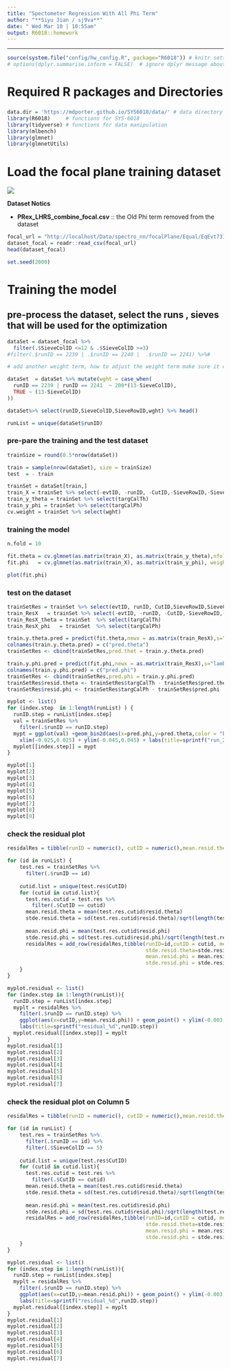 ```yaml
---
title: "Spectometer Regression With All Phi Term" 
author: "**Siyu Jian / sj9va**"
date: " Wed Mar 10 | 10:55am"
output: R6018::homework
---
```


*******************************************
```r
source(system.file("config/hw_config.R", package="R6018")) # knitr settings
# options(dplyr.summarise.inform = FALSE)  # ignore dplyr message about grouping
```


# Required R packages and Directories

### {.solution}
```r
data.dir = 'https://mdporter.github.io/SYS6018/data/' # data directory
library(R6018)     # functions for SYS-6018
library(tidyverse) # functions for data manipulation   
library(mlbench)
library(glmnet)
library(glmnetUtils) 
```

# Load the focal plane training dataset 
![](https://raw.githubusercontent.com/Jiansiyu/spectrometer_nn/main/dataGenerator/resource/runList.png)

**Dataset Notics**

* **PRex_LHRS_combine_focal.csv** :: the Old Phi term removed from the dataset

```r

focal_url = "http://localhost/Data/spectro_nn/focalPlane/Equal/EqEvt731/order7_ep5/combine.csv"
dataset_focal = readr::read_csv(focal_url)
head(dataset_focal)

set.seed(2000)
```


# Training the model

## pre-process the dataset, select the runs , sieves that will be used for the optimization

```r

dataSet = dataset_focal %>% 
  filter(.$SieveColID <=12 & .$SieveColID >=3)
#filter(.$runID == 2239 | .$runID == 2240 |  .$runID == 2241) %>%#

# add another weight term, how to adjust the weight term make sure it close to the theoretical value

dataSet  = dataSet %>% mutate(wght = case_when(
  runID == 2239 | runID == 2241  ~ 200*(13-SieveColID),
  TRUE ~ (13-SieveColID)
))

dataSet%>% select(runID,SieveColID,SieveRowID,wght) %>% head()

runList = unique(dataSet$runID)


```

### pre-pare the training and the test dataset
```r

trainSize = round(0.5*nrow(dataSet))

train = sample(nrow(dataSet), size = trainSize)
test  = - train 

trainSet = dataSet[train,]
train_X = trainSet %>% select(-evtID, -runID, -CutID,-SieveRowID,-SieveColID,-bpmX,-bpmY,-targCalTh,-targCalPh,-wght)
train_y_theta = trainSet %>% select(targCalTh)
train_y_phi = trainSet %>% select(targCalPh)
cv.weight = trainSet %>% select(wght)
```

### training the model
```r
n.fold = 10

fit.theta = cv.glmnet(as.matrix(train_X), as.matrix(train_y_theta),nfolds = n.fold)
fit.phi   = cv.glmnet(as.matrix(train_X), as.matrix(train_y_phi), weights = as.matrix(cv.weight), nfolds = n.fold)
```

```r
plot(fit.phi)
```


### test on the dataset

```r

trainSetRes = trainSet %>% select(evtID, runID, CutID,SieveRowID,SieveColID,bpmX,bpmY,targCalTh,targCalPh)
train_ResX   = trainSet %>% select(-evtID, -runID, -CutID,-SieveRowID,-SieveColID,-bpmX,-bpmY,-targCalTh,-targCalPh,-wght)
train_ResX_theta = trainSet  %>% select(targCalTh)
train_ResX_phi   = trainSet  %>% select(targCalPh)

train.y.theta.pred = predict(fit.theta,newx = as.matrix(train_ResX),s="lambda.min")
colnames(train.y.theta.pred) = c("pred.theta")
trainSetRes <- cbind(trainSetRes,pred.thet = train.y.theta.pred)

train.y.phi.pred = predict(fit.phi,newx = as.matrix(train_ResX),s="lambda.min")
colnames(train.y.phi.pred) = c("pred.phi")
trainSetRes <- cbind(trainSetRes,pred.phi = train.y.phi.pred)
trainSetRes$resid.theta <- trainSetRes$targCalTh - trainSetRes$pred.theta 
trainSetRes$resid.phi <- trainSetRes$targCalPh - trainSetRes$pred.phi 

myplot <- list()
for (index.step  in 1:length(runList) ) {
  runID.step = runList[index.step]
  val = trainSetRes %>%
    filter(.$runID == runID.step)
  mypt = ggplot(val) +geom_bin2d(aes(x=pred.phi,y=pred.theta,color = "blue"),bins = 300) + geom_point(aes(y=targCalTh,x=targCalPh,color="green")) + 
    xlim(-0.025,0.025) + ylim(-0.045,0.045) + labs(title=sprintf("run_2d_%d",runID.step))
  myplot[[index.step]] = mypt
}

myplot[1]
myplot[2]
myplot[3]
myplot[4]
myplot[5]
myplot[6]
myplot[7]
myplot[8]
myplot[9]
```


### check the residual plot 

```r
residalRes = tibble(runID = numeric(), cutID = numeric(),mean.resid.theta = numeric(),stde.resid.theta = numeric(),mean.resid.phi = numeric(),stde.resid.phi= numeric())

for (id in runList) {
    test.res = trainSetRes %>%
      filter(.$runID == id) 
    
    cutid.list = unique(test.res$CutID)
    for (cutid in cutid.list){
      test.res.cutid = test.res %>%
        filter(.$CutID == cutid)
      mean.resid.theta = mean(test.res.cutid$resid.theta)
      stde.resid.theta = sd(test.res.cutid$resid.theta)/sqrt(length(test.res.cutid$resid.theta))
      
      mean.resid.phi = mean(test.res.cutid$resid.phi)
      stde.resid.phi = sd(test.res.cutid$resid.phi)/sqrt(length(test.res.cutid$resid.phi))
      residalRes = add_row(residalRes,tibble(runID=id,cutID = cutid, mean.resid.theta = mean.resid.theta,
                                             stde.resid.theta=stde.resid.theta,
                                             mean.resid.phi = mean.resid.phi,
                                             stde.resid.phi = stde.resid.phi))
    }
}

myplot.residual <- list()
for (index.step in 1:length(runList)){
  runID.step = runList[index.step]
  myplt = residalRes %>%
    filter(.$runID == runID.step) %>%
    ggplot(aes(x=cutID,y=mean.resid.phi)) + geom_point() + ylim(-0.003,0.003) +  
    labs(title=sprintf("residual_%d",runID.step))
  myplot.residual[[index.step]] = myplt
}
myplot.residual[1]
myplot.residual[2]
myplot.residual[3]
myplot.residual[4]
myplot.residual[5]
myplot.residual[6]
myplot.residual[7]
```

### check the residual plot on Column 5
```r
residalRes = tibble(runID = numeric(), cutID = numeric(),mean.resid.theta = numeric(),stde.resid.theta = numeric(),mean.resid.phi = numeric(),stde.resid.phi= numeric())

for (id in runList) {
    test.res = trainSetRes %>%
      filter(.$runID == id) %>%
      filter(.$SieveColID == 5)
    
    cutid.list = unique(test.res$CutID)
    for (cutid in cutid.list){
      test.res.cutid = test.res %>%
        filter(.$CutID == cutid)
      mean.resid.theta = mean(test.res.cutid$resid.theta)
      stde.resid.theta = sd(test.res.cutid$resid.theta)/sqrt(length(test.res.cutid$resid.theta))
      
      mean.resid.phi = mean(test.res.cutid$resid.phi)
      stde.resid.phi = sd(test.res.cutid$resid.phi)/sqrt(length(test.res.cutid$resid.phi))
      residalRes = add_row(residalRes,tibble(runID=id,cutID = cutid, mean.resid.theta = mean.resid.theta,
                                             stde.resid.theta=stde.resid.theta,
                                             mean.resid.phi = mean.resid.phi,
                                             stde.resid.phi = stde.resid.phi))
    }
}

myplot.residual <- list()
for (index.step in 1:length(runList)){
  runID.step = runList[index.step]
  myplt = residalRes %>%
    filter(.$runID == runID.step) %>%
    ggplot(aes(x=cutID,y=mean.resid.phi)) + geom_point() + ylim(-0.003,0.003) +  
    labs(title=sprintf("residual_%d",runID.step))
  myplot.residual[[index.step]] = myplt
}
myplot.residual[1]
myplot.residual[2]
myplot.residual[3]
myplot.residual[4]
myplot.residual[5]
myplot.residual[6]
myplot.residual[7]
```
